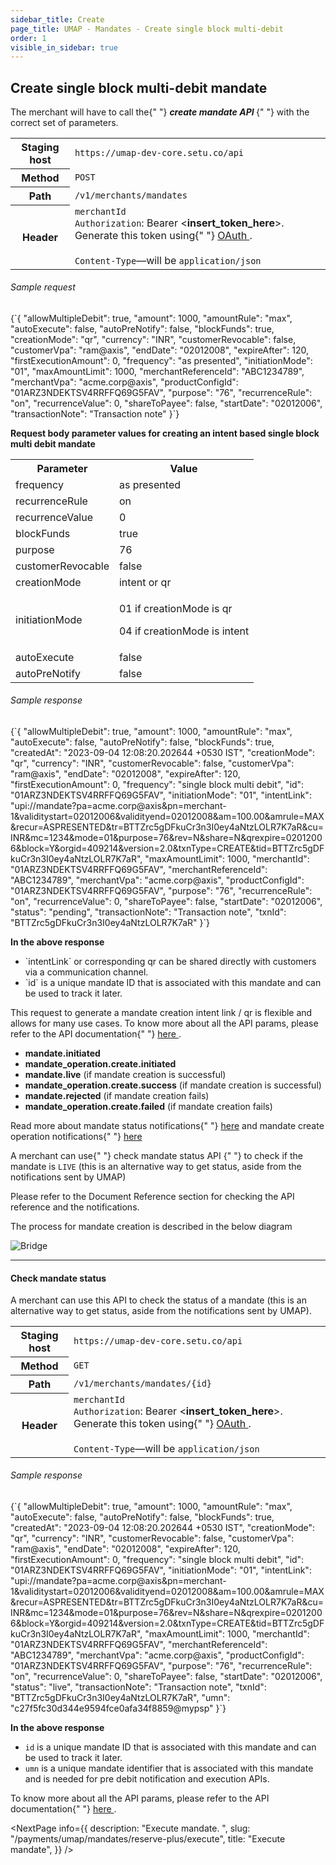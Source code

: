 ```yaml
---
sidebar_title: Create
page_title: UMAP - Mandates - Create single block multi-debit
order: 1
visible_in_sidebar: true
---
```


## Create single block multi-debit mandate

<p>
  The merchant will have to call the{" "}
  <b>
    <i>create mandate API</i>
  </b>{" "}
  with the correct set of parameters.
</p>
<table>
  <tbody>
    <tr>
      <th>Staging host</th>
      <td>
        <code>https://umap-dev-core.setu.co/api</code>
      </td>
    </tr>
    <tr>
      <th>Method</th>
      <td>
        <code>POST</code>
      </td>
    </tr>
    <tr>
      <th>Path</th>
      <td>
        <code>/v1/merchants/mandates</code>
      </td>
    </tr>
    <tr>
      <th>Header</th>
      <td>
        <code>merchantId</code>
        <br />
        <code>Authorization</code>: Bearer &lt;<b>insert_token_here</b>&gt;.
        Generate this token using{" "}
        <a href="/payments/umap/api-integration" target="_blank">
          OAuth
        </a>
        .<br />
        <br />
        <code>Content-Type</code>—will be <code>application/json</code>
      </td>
    </tr>
  </tbody>
</table>

<h6>Sample request</h6>

<CodeBlockWithCopy language="json">
  {`{
    "allowMultipleDebit": true,
    "amount": 1000,
    "amountRule": "max",
    "autoExecute": false,
    "autoPreNotify": false,
    "blockFunds": true,
    "creationMode": "qr",
    "currency": "INR",
    "customerRevocable": false,
    "customerVpa": "ram@axis",
    "endDate": "02012008",
    "expireAfter": 120,
    "firstExecutionAmount": 0,
    "frequency": "as presented",
    "initiationMode": "01",
    "maxAmountLimit": 1000,
    "merchantReferenceId": "ABC1234789",
    "merchantVpa": "acme.corp@axis",
    "productConfigId": "01ARZ3NDEKTSV4RRFFQ69G5FAV",
    "purpose": "76",
    "recurrenceRule": "on",
    "recurrenceValue": 0,
    "shareToPayee": false,
    "startDate": "02012006",
    "transactionNote": "Transaction note"
}`}
</CodeBlockWithCopy>

<p>
  <b>
    Request body parameter values for creating an intent based single block
    multi debit mandate
  </b>
</p>
<table>
  <tr>
    <th>Parameter</th>
    <th>Value</th>
  </tr>
  <tr>
    <td>frequency</td>
    <td>as presented</td>
  </tr>
  <tr>
    <td>recurrenceRule</td>
    <td>on</td>
  </tr>
  <tr>
    <td>recurrenceValue</td>
    <td>0</td>
  </tr>
  <tr>
    <td>blockFunds</td>
    <td>true</td>
  </tr>
  <tr>
    <td>purpose</td>
    <td>76</td>
  </tr>
  <tr>
    <td>customerRevocable</td>
    <td>false</td>
  </tr>
  <tr>
    <td>creationMode</td>
    <td>intent or qr</td>
  </tr>
  <tr>
    <td>initiationMode</td>
    <td>
      <p>01 if creationMode is qr</p>
      <p>04 if creationMode is intent</p>
    </td>
  </tr>
  <tr>
    <td>autoExecute</td>
    <td>false</td>
  </tr>
  <tr>
    <td>autoPreNotify</td>
    <td>false</td>
  </tr>
</table>

<h6>Sample response</h6>

<CodeBlockWithCopy language="json">
  {`{
  "allowMultipleDebit": true,
  "amount": 1000,
  "amountRule": "max",
  "autoExecute": false,
  "autoPreNotify": false,
  "blockFunds": true,
  "createdAt": "2023-09-04 12:08:20.202644 +0530 IST",
  "creationMode": "qr",
  "currency": "INR",
  "customerRevocable": false,
  "customerVpa": "ram@axis",
  "endDate": "02012008",
  "expireAfter": 120,
  "firstExecutionAmount": 0,
  "frequency": "single block multi debit",
  "id": "01ARZ3NDEKTSV4RRFFQ69G5FAV",
  "initiationMode": "01",
  "intentLink": "upi://mandate?pa=acme.corp@axis&pn=merchant-1&validitystart=02012006&validityend=02012008&am=100.00&amrule=MAX&recur=ASPRESENTED&tr=BTTZrc5gDFkuCr3n3I0ey4aNtzLOLR7K7aR&cu=INR&mc=1234&mode=01&purpose=76&rev=N&share=N&qrexpire=02012006&block=Y&orgid=409214&version=2.0&txnType=CREATE&tid=BTTZrc5gDFkuCr3n3I0ey4aNtzLOLR7K7aR",
  "maxAmountLimit": 1000,
  "merchantId": "01ARZ3NDEKTSV4RRFFQ69G5FAV",
  "merchantReferenceId": "ABC1234789",
  "merchantVpa": "acme.corp@axis",
  "productConfigId": "01ARZ3NDEKTSV4RRFFQ69G5FAV",
  "purpose": "76",
  "recurrenceRule": "on",
  "recurrenceValue": 0,
  "shareToPayee": false,
  "startDate": "02012006",
  "status": "pending",
  "transactionNote": "Transaction note",
  "txnId": "BTTZrc5gDFkuCr3n3I0ey4aNtzLOLR7K7aR"
}`}
</CodeBlockWithCopy>

<b>In the above response</b>
<ul>
  <li>
    `intentLink` or corresponding qr can be shared directly with customers via a
    communication channel.
  </li>
  <li>
    `id` is a unique mandate ID that is associated with this mandate and can be
    used to track it later.
  </li>
</ul>

<p>
  This request to generate a mandate creation intent link / qr is flexible and
  allows for many use cases. To know more about all the API params, please refer
  to the API documentation{" "}
  <a
    href="/payments/umap/api-reference#/category~mandates/operation~mandates#create"
    target="_blank"
  >
    here
  </a>
  .
</p>
<ul>
  <li>
    <b>mandate.initiated</b>
  </li>
  <li>
    <b>mandate_operation.create.initiated</b>
  </li>
  <li>
    <b>mandate.live</b> (if mandate creation is successful)
  </li>
  <li>
    <b>mandate_operation.create.success</b> (if mandate creation is successful)
  </li>
  <li>
    <b>mandate.rejected</b> (if mandate creation fails)
  </li>
  <li>
    <b>mandate_operation.create.failed</b> (if mandate creation fails)
  </li>
</ul>
<p>
  Read more about mandate status notifications{" "}
  <a href="/payments/umap/notifications/mandates">here</a> and mandate create
  operation notifications{" "}
  <a href="/payments/umap/notifications/mandates/create">here</a>
</p>
<p>
  A merchant can use{" "}
  <Link href="/payments/umap/mandates/reserve-plus/create#check-mandate-status">
    check mandate status API
  </Link>{" "}
  to check if the mandate is <code>LIVE</code> (this is an alternative way to
  get status, aside from the notifications sent by UMAP)
</p>
<p>
  Please refer to the Document Reference section for checking the API reference
  and the notifications.
</p>

<p>The process for mandate creation is described in the below diagram</p>
<img
  src="https://storage.googleapis.com/strapi-assets/latest/intent-mandate-creation/intent-mandate-creation.png"
  alt="Bridge"
/>

<hr class="primary" />

#### Check mandate status

A merchant can use this API to check the status of a mandate (this is an alternative way to get status, aside from the notifications sent by UMAP).

<table>
  <tbody>
    <tr>
      <th>Staging host</th>
      <td>
        <code>https://umap-dev-core.setu.co/api</code>
      </td>
    </tr>
    <tr>
      <th>Method</th>
      <td>
        <code>GET</code>
      </td>
    </tr>
    <tr>
      <th>Path</th>
      <td>
        <code>/v1/merchants/mandates/&#123;id&#125;</code>
      </td>
    </tr>
    <tr>
      <th>Header</th>
      <td>
        <code>merchantId</code>
        <br />
        <code>Authorization</code>: Bearer &lt;<b>insert_token_here</b>&gt;.
        Generate this token using{" "}
        <a href="/payments/umap/api-integration" target="_blank">
          OAuth
        </a>
        .<br />
        <br />
        <code>Content-Type</code>—will be <code>application/json</code>
      </td>
    </tr>
  </tbody>
</table>

<h6>Sample response</h6>
<CodeBlockWithCopy language="json">
  {`{
    "allowMultipleDebit": true,
    "amount": 1000,
    "amountRule": "max",
    "autoExecute": false,
    "autoPreNotify": false,
    "blockFunds": true,
    "createdAt": "2023-09-04 12:08:20.202644 +0530 IST",
    "creationMode": "qr",
    "currency": "INR",
    "customerRevocable": false,
    "customerVpa": "ram@axis",
    "endDate": "02012008",
    "expireAfter": 120,
    "firstExecutionAmount": 0,
    "frequency": "single block multi debit",
    "id": "01ARZ3NDEKTSV4RRFFQ69G5FAV",
    "initiationMode": "01",
    "intentLink": "upi://mandate?pa=acme.corp@axis&pn=merchant-1&validitystart=02012006&validityend=02012008&am=100.00&amrule=MAX&recur=ASPRESENTED&tr=BTTZrc5gDFkuCr3n3I0ey4aNtzLOLR7K7aR&cu=INR&mc=1234&mode=01&purpose=76&rev=N&share=N&qrexpire=02012006&block=Y&orgid=409214&version=2.0&txnType=CREATE&tid=BTTZrc5gDFkuCr3n3I0ey4aNtzLOLR7K7aR",
    "maxAmountLimit": 1000,
    "merchantId": "01ARZ3NDEKTSV4RRFFQ69G5FAV",
    "merchantReferenceId": "ABC1234789",
    "merchantVpa": "acme.corp@axis",
    "productConfigId": "01ARZ3NDEKTSV4RRFFQ69G5FAV",
    "purpose": "76",
    "recurrenceRule": "on",
    "recurrenceValue": 0,
    "shareToPayee": false,
    "startDate": "02012006",
    "status": "live",
    "transactionNote": "Transaction note",
    "txnId": "BTTZrc5gDFkuCr3n3I0ey4aNtzLOLR7K7aR",
    "umn": "c27f5fc30d344e9594fce0afa34f8859@mypsp"
}`}
</CodeBlockWithCopy>

<b>In the above response</b>
<ul>
  <li>
    <code>id</code> is a unique mandate ID that is associated with this mandate
    and can be used to track it later.
  </li>
  <li>
    <code>umn</code> is a unique mandate identifier that is associated with this
    mandate and is needed for pre debit notification and execution APIs.
  </li>
</ul>

<p>
  To know more about all the API params, please refer to the API documentation{" "}
  <a
    href="/payments/umap/api-reference#/category~mandates/operation~mandates#fetchById"
    target="_blank"
  >
    here
  </a>
  .
</p>

<NextPage
  info={{
    description: "Execute mandate.  ",
    slug: "/payments/umap/mandates/reserve-plus/execute",
    title: "Execute mandate",
  }}
/>
